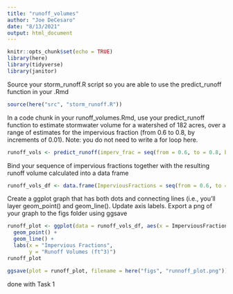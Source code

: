 ```yaml
---
title: "runoff_volumes"
author: "Joe DeCesaro"
date: "8/13/2021"
output: html_document
---
```


```r
knitr::opts_chunk$set(echo = TRUE)
library(here)
library(tidyverse)
library(janitor)
```

Source your storm_runoff.R script so you are able to use the predict_runoff function in your .Rmd
```r
source(here("src", "storm_runoff.R"))
```

In a code chunk in your runoff_volumes.Rmd, use your predict_runoff function to estimate stormwater volume for a watershed of 182 acres, over a range of estimates for the impervious fraction (from 0.6 to 0.8, by increments of 0.01). Note: you do not need to write a for loop here.
```r

runoff_vols <- predict_runoff(imperv_frac = seq(from = 0.6, to = 0.8, by = 0.01), watershed_area = 182)

```

Bind your sequence of impervious fractions together with the resulting runoff volume calculated into a data frame
```r
runoff_vols_df <- data.frame(ImperviousFractions = seq(from = 0.6, to = 0.8, by = 0.01), RunoffVolumes = runoff_vols)
```

Create a ggplot graph that has both dots and connecting lines (i.e., you’ll layer geom_point() and geom_line(). Update axis labels. Export a png of your graph to the figs folder using ggsave
```r
runoff_plot <- ggplot(data = runoff_vols_df, aes(x = ImperviousFractions, y = RunoffVolumes)) + 
  geom_point() +
  geom_line() +
  labs(x = "Impervious Fractions",
       y = "Runoff Volumes (ft^3)")
runoff_plot

ggsave(plot = runoff_plot, filename = here("figs", "runnoff_plot.png"))
```
done with Task 1

